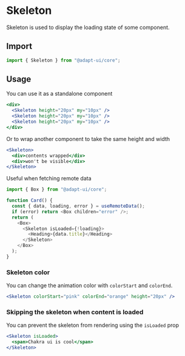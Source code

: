 
<SEO
  title="Skeleton"
  description="Skeleton is used to display the loading state of some component"
/>

# Skeleton

Skeleton is used to display the loading state of some component.

## Import

```js
import { Skeleton } from "@adapt-ui/core";
```

## Usage

You can use it as a standalone component

```jsx
<div>
  <Skeleton height="20px" my="10px" />
  <Skeleton height="20px" my="10px" />
  <Skeleton height="20px" my="10px" />
</div>
```

Or to wrap another component to take the same height and width

```jsx
<Skeleton>
  <div>contents wrapped</div>
  <div>won't be visible</div>
</Skeleton>
```

Useful when fetching remote data

```js
import { Box } from "@adapt-ui/core";

function Card() {
  const { data, loading, error } = useRemoteData();
  if (error) return <Box children="error" />;
  return (
    <Box>
      <Skeleton isLoaded={!loading}>
        <Heading>{data.title}</Heading>
      </Skeleton>
    </Box>
  );
}
```

### Skeleton color

You can change the animation color with `colorStart` and `colorEnd`.

```jsx
<Skeleton colorStart="pink" colorEnd="orange" height="20px" />
```

### Skipping the skeleton when content is loaded

You can prevent the skeleton from rendering using the `isLoaded` prop

```jsx
<Skeleton isLoaded>
  <span>Chakra ui is cool</span>
</Skeleton>
```
